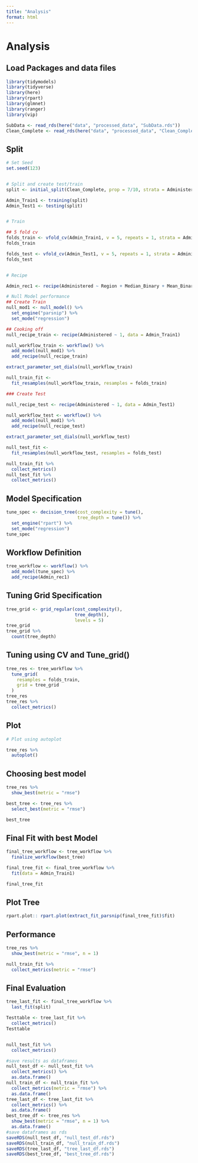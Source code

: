 ```yaml
---
title: "Analysis"
format: html
---
```


# Analysis

## Load Packages and data files
```r
library(tidymodels)
library(tidyverse)
library(here)
library(rpart)
library(glmnet)
library(ranger)
library(vip)

SubData <- read_rds(here("data", "processed_data", "SubData.rds"))
Clean_Complete <- read_rds(here("data", "processed_data", "Clean_Complete.rds"))
```


## Split 
```r

# Set Seed
set.seed(123)


# Split and create test/train
split <- initial_split(Clean_Complete, prop = 7/10, strata = Administered)

Admin_Train1 <- training(split)
Admin_Test1 <- testing(split)


# Train

## 5 fold cv
folds_train <- vfold_cv(Admin_Train1, v = 5, repeats = 1, strata = Administered)
folds_train

folds_test <- vfold_cv(Admin_Test1, v = 5, repeats = 1, strata = Administered)
folds_test


# Recipe

Admin_rec1 <- recipe(Administered ~ Region + Median_Binary + Mean_Binary, data = Clean_Complete)

# Null Model performance
## Create Train
null_mod1 <- null_model() %>%
  set_engine("parsnip") %>%
  set_mode("regression")

## Cooking off
null_recipe_train <- recipe(Administered ~ 1, data = Admin_Train1)

null_workflow_train <- workflow() %>%
  add_model(null_mod1) %>%
  add_recipe(null_recipe_train)

extract_parameter_set_dials(null_workflow_train)

null_train_fit <- 
  fit_resamples(null_workflow_train, resamples = folds_train)

### Create Test

null_recipe_test <- recipe(Administered ~ 1, data = Admin_Test1)

null_workflow_test <- workflow() %>%
  add_model(null_mod1) %>%
  add_recipe(null_recipe_test)

extract_parameter_set_dials(null_workflow_test)

null_test_fit <-
  fit_resamples(null_workflow_test, resamples = folds_test)

null_train_fit %>%
  collect_metrics()
null_test_fit %>%
  collect_metrics()
```


## Model Specification
```r

tune_spec <- decision_tree(cost_complexity = tune(),
                           tree_depth = tune()) %>%
  set_engine("rpart") %>%
  set_mode("regression")
tune_spec


```

## Workflow Definition
```r
tree_workflow <- workflow() %>%
  add_model(tune_spec) %>%
  add_recipe(Admin_rec1)


```


## Tuning Grid Specification
```r
tree_grid <- grid_regular(cost_complexity(),
                          tree_depth(),
                          levels = 5)
tree_grid
tree_grid %>%
  count(tree_depth)


```



## Tuning using CV and Tune_grid()
```r
tree_res <- tree_workflow %>%
  tune_grid(
    resamples = folds_train,
    grid = tree_grid
  )
tree_res
tree_res %>%
  collect_metrics()


```


## Plot
```r
# Plot using autoplot

tree_res %>%
  autoplot()


```


## Choosing best model
```r

tree_res %>%
  show_best(metric = "rmse")

best_tree <- tree_res %>%
  select_best(metric = "rmse")

best_tree

```

## Final Fit with best Model
```r

final_tree_workflow <- tree_workflow %>%
  finalize_workflow(best_tree)

final_tree_fit <- final_tree_workflow %>%
  fit(data = Admin_Train1)

final_tree_fit

```

## Plot Tree
```r

rpart.plot:: rpart.plot(extract_fit_parsnip(final_tree_fit)$fit)

```
## Performance
```r

tree_res %>%
  show_best(metric = "rmse", n = 1)

null_train_fit %>%
  collect_metrics(metric = "rmse")


```


## Final Evaluation
```r

tree_last_fit <- final_tree_workflow %>%
  last_fit(split)

Testtable <- tree_last_fit %>%
  collect_metrics()
Testtable


null_test_fit %>%
  collect_metrics()


```

```r
#save results as dataframes
null_test_df <- null_test_fit %>%
  collect_metrics() %>%
  as.data.frame()
null_train_df <- null_train_fit %>%
  collect_metrics(metric = "rmse") %>%
  as.data.frame()
tree_last_df <- tree_last_fit %>%
  collect_metrics() %>% 
  as.data.frame()
best_tree_df <- tree_res %>%
  show_best(metric = "rmse", n = 1) %>%
  as.data.frame()
#save dataframes as rds
saveRDS(null_test_df, "null_test_df.rds")
saveRDS(null_train_df, "null_train_df.rds")
saveRDS(tree_last_df, "tree_last_df.rds")
saveRDS(best_tree_df, "best_tree_df.rds")
```


